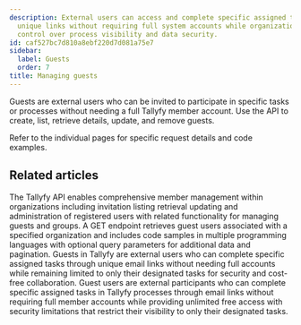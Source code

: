 ```yaml
---
description: External users can access and complete specific assigned tasks through
  unique links without requiring full system accounts while organizations maintain
  control over process visibility and data security.
id: caf527bc7d810a8ebf220d7d081a75e7
sidebar:
  label: Guests
  order: 7
title: Managing guests
---
```



Guests are external users who can be invited to participate in specific tasks or processes without needing a full Tallyfy member account. Use the API to create, list, retrieve details, update, and remove guests.

Refer to the individual pages for specific request details and code examples.

<PageTree />


## Related articles
<CardGrid>
<LinkTitleCard header="<b>Code Samples > Managing members (Users)</b>" href="/products/pro/integrations/open-api/code-samples/members/" > The Tallyfy API enables comprehensive member management within organizations including invitation listing retrieval updating and administration of registered users with related functionality for managing guests and groups. </LinkTitleCard>
<LinkTitleCard header="<b>Guests > List guests</b>" href="/products/pro/integrations/open-api/code-samples/guests/list-guests/" > A GET endpoint retrieves guest users associated with a specified organization and includes code samples in multiple programming languages with optional query parameters for additional data and pagination. </LinkTitleCard>
<LinkTitleCard header="<b>Guests > What is a guest</b>" href="/products/pro/documenting/guests/what-is-a-guest/" > Guests in Tallyfy are external users who can complete specific assigned tasks through unique email links without needing full accounts while remaining limited to only their designated tasks for security and cost-free collaboration. </LinkTitleCard>
<LinkTitleCard header="<b>Guests > Complete guide to guest user management</b>" href="/products/pro/documenting/guests/guest-user-guide/" > Guest users are external participants who can complete specific assigned tasks in Tallyfy processes through email links without requiring full member accounts while providing unlimited free access with security limitations that restrict their visibility to only their designated tasks. </LinkTitleCard>
</CardGrid>